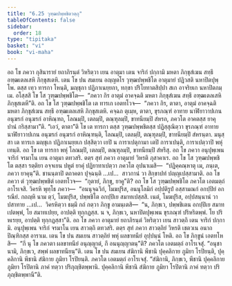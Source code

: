 ```yaml
---
title: "6.25 วุฑฺฒปพฺพชิตวตฺถุ"
tableOfContents: false
sidebar:
  order: 18
type: "tipitaka"
basket: "vi"
book: "vi-maha"
---
```



<DynamicBreadcrumb />

<Division number="303" book="vi-maha">

<Paragraph number="1363" book="vi-maha">
อถ โข ภควา กุสินารายํ ยถาภิรนฺตํ วิหริตฺวา เยน อาตุมา เตน จาริกํ ปกฺกามิ มหตา ภิกฺขุสํเฆน สทฺธึ อฑฺฒเตลเสหิ ภิกฺขุสเตหิ. เตน โข ปน สมเยน อญฺญตโร วุฑฺฒปพฺพชิโต อาตุมายํ ปฏิวสติ นหาปิตปุพฺโพ. ตสฺส เทฺว ทารกา โหนฺติ, มญฺชุกา ปฏิภาเนยฺยกา, ทกฺขา ปริโยทาตสิปฺปา สเก อาจริยเก นหาปิตกมฺเม. อโสฺสสิ โข โส วุฑฺฒปพฺพชิโต—  “ภควา กิร อาตุมํ อาคจฺฉติ มหตา ภิกฺขุสํเฆน สทฺธึ อฑฺฒเตลเสหิ ภิกฺขุสเตหี”ติ. อถ โข โส วุฑฺฒปพฺพชิโต เต ทารเก เอตทโวจ—  “ภควา กิร, ตาตา, อาตุมํ อาคจฺฉติ มหตา ภิกฺขุสํเฆน สทฺธึ อฑฺฒเตลเสหิ ภิกฺขุสเตหิ. คจฺฉถ ตุเมฺห, ตาตา, ขุรภณฺฑํ อาทาย นาฬิยาวาปเกน อนุฆรกํ อนุฆรกํ อาหิณฺฑถ, โลณมฺปิ, เตลมฺปิ, ตณฺฑุลมฺปิ, ขาทนียมฺปิ สํหรถ, ภควโต อาคตสฺส ยาคุปานํ กริสฺสามา”ติ. “เอวํ, ตาตา”ติ โข เต ทารกา ตสฺส วุฑฺฒปพฺพชิตสฺส ปฏิสฺสุณิตฺวา ขุรภณฺฑํ อาทาย นาฬิยาวาปเกน อนุฆรกํ อนุฆรกํ อาหิณฺฑนฺติ, โลณมฺปิ, เตลมฺปิ, ตณฺฑุลมฺปิ, ขาทนียมฺปิ สํหรนฺตา. มนุสฺสา เต ทารเก มญฺชุเก ปฏิภาเนยฺยเก ปสฺสิตฺวา เยปิ น การาเปตุกามา เตปิ การาเปนฺติ, การาเปตฺวาปิ พหุํ เทนฺติ. อถ โข เต ทารกา พหุํ โลณมฺปิ, เตลมฺปิ, ตณฺฑุลมฺปิ, ขาทนียมฺปิ สํหรึสุ.
</Paragraph>

<Paragraph number="1364" book="vi-maha">
อถ โข ภควา อนุปุพฺเพน จาริกํ จรมาโน เยน อาตุมา ตทวสริ. ตตฺร สุทํ ภควา อาตุมายํ วิหรติ ภุสาคาเร. อถ โข โส วุฑฺฒปพฺพชิโต ตสฺสา รตฺติยา อจฺจเยน ปหูตํ ยาคุํ ปฏิยาทาเปตฺวา ภควโต อุปนาเมสิ—  “ปฏิคฺคณฺหาตุ เม, ภนฺเต, ภควา ยาคุนฺ”ติ. ชานนฺตาปิ ตถาคตา ปุจฺฉนฺติ …เป…  สาวกานํ วา สิกฺขาปทํ ปญฺญเปสฺสามาติ. อถ โข ภควา ตํ วุฑฺฒปพฺพชิตํ เอตทโวจ—  “กุตายํ, ภิกฺขุ, ยาคู”ติ? อถ โข โส วุฑฺฒปพฺพชิโต ภควโต เอตมตฺถํ อาโรเจสิ. วิครหิ พุทฺโธ ภควา—  “อนนุจฺฉวิกํ, โมฆปุริส, อนนุโลมิกํ อปฺปติรูปํ อสฺสามณกํ อกปฺปิยํ อกรณียํ. กถญฺหิ นาม ตฺวํ, โมฆปุริส, ปพฺพชิโต อกปฺปิเย สมาทเปสฺสสิ. เนตํ, โมฆปุริส, อปฺปสนฺนานํ วา ปสาทาย …เป…  วิครหิตฺวา ธมฺมึ กถํ กตฺวา ภิกฺขู อามนฺเตสิ—  “น, ภิกฺขเว, ปพฺพชิเตน อกปฺปิเย สมาทเปตพฺพํ, โย สมาทเปยฺย, อาปตฺติ ทุกฺกฏสฺส. น จ, ภิกฺขเว, นหาปิตปุพฺเพน ขุรภณฺฑํ ปริหริตพฺพํ. โย ปริหเรยฺย, อาปตฺติ ทุกฺกฏสฺสา”ติ.
</Paragraph>

<Paragraph number="1365" book="vi-maha">
อถ โข ภควา อาตุมายํ ยถาภิรนฺตํ วิหริตฺวา เยน สาวตฺถิ เตน จาริกํ ปกฺกามิ. อนุปุพฺเพน จาริกํ จรมาโน เยน สาวตฺถิ ตทวสริ. ตตฺร สุทํ ภควา สาวตฺถิยํ วิหรติ เชตวเน อนาถปิณฺฑิกสฺส อาราเม. เตน โข ปน สมเยน สาวตฺถิยํ พหุํ ผลขาทนียํ อุปฺปนฺนํ โหติ. อถ โข ภิกฺขูนํ เอตทโหสิ—  “กึ นุ โข ภควตา ผลขาทนียํ อนุญฺญาตํ, กึ อนนุญฺญาตนฺ”ติ? ภควโต เอตมตฺถํ อาโรเจสุํ. “อนุชานามิ, ภิกฺขเว, สพฺพํ ผลขาทนียนฺ”ติ.
</Paragraph>

</Division>
<Division number="304" book="vi-maha">

<Paragraph number="1366" book="vi-maha">
เตน โข ปน สมเยน สํฆิกานิ พีชานิ ปุคฺคลิกาย ภูมิยา โรปิยนฺติ, ปุคฺคลิกานิ พีชานิ สํฆิกาย ภูมิยา โรปิยนฺติ. ภควโต เอตมตฺถํ อาโรเจสุํ. “สํฆิกานิ, ภิกฺขเว, พีชานิ ปุคฺคลิกาย ภูมิยา โรปิตานิ ภาคํ ทตฺวา ปริภุญฺชิตพฺพานิ. ปุคฺคลิกานิ พีชานิ สํฆิกาย ภูมิยา โรปิตานิ ภาคํ ทตฺวา ปริภุญฺชิตพฺพานี”ติ.
</Paragraph>
</Division>